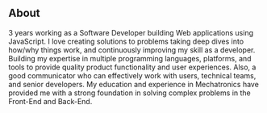 ## About
3 years working as a Software Developer building Web applications using JavaScript. I love creating solutions to problems taking deep dives into how/why things work, and continuously improving my skill as a developer. 
Building my expertise in multiple programming languages, platforms, and tools to provide quality product functionality and user experiences. Also, a good communicator who can effectively work with users, technical teams, and senior developers.
My education and experience in Mechatronics have provided me with a strong foundation in solving complex problems in the Front-End and Back-End.


